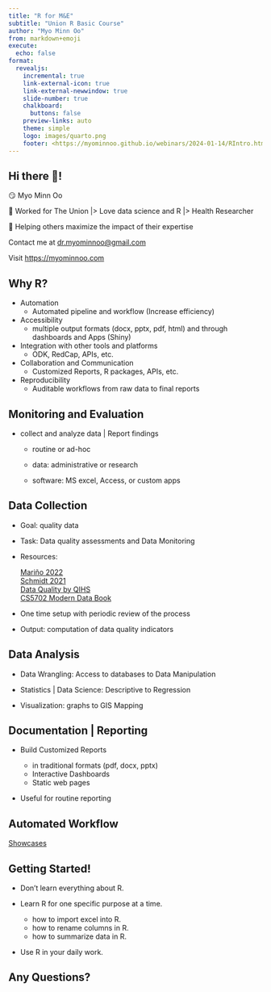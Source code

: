 ```yaml
---
title: "R for M&E"
subtitle: "Union R Basic Course"
author: "Myo Minn Oo"
from: markdown+emoji
execute:
  echo: false
format:
  revealjs: 
    incremental: true
    link-external-icon: true
    link-external-newwindow: true
    slide-number: true
    chalkboard: 
      buttons: false
    preview-links: auto
    theme: simple
    logo: images/quarto.png
    footer: <https://myominnoo.github.io/webinars/2024-01-14/RIntro.html>
---
```


## Hi there 👋! 

😏 Myo Minn Oo

🕍 Worked for The Union |> Love data science and R |> Health Researcher

🩷 Helping others maximize the impact of their expertise

Contact me at <dr.myominnoo@gmail.com>

Visit <https://myominnoo.com>

## Why R?

- Automation
  - Automated pipeline and workflow (Increase efficiency)

- Accessibility 
  - multiple output formats (docx, pptx, pdf, html) and through dashboards and Apps (Shiny) 

- Integration with other tools and platforms 
  - ODK, RedCap, APIs, etc.

- Collaboration and Communication 
  - Customized Reports, R packages, APIs, etc.

- Reproducibility
  - Auditable workflows from raw data to final reports


## Monitoring and Evaluation

- collect and analyze data | Report findings

  - routine or ad-hoc 
  
  - data: administrative or research 
  
  - software: MS excel, Access, or custom apps 



## Data Collection

- Goal: quality data

- Task: Data quality assessments and Data Monitoring

- Resources: 

  [Mariño 2022](https://www.mdpi.com/2076-3417/12/9/4238)  
  [Schmidt 2021](https://bmcmedresmethodol.biomedcentral.com/articles/10.1186/s12874-021-01252-7)   
  [Data Quality by QIHS](https://dataquality.qihs.uni-greifswald.de)   
  [CS5702 Modern Data Book](https://bookdown.org/martin_shepperd/ModernDataBook/C5-DataQualCheck.html)
  
- One time setup with periodic review of the process

- Output: computation of data quality indicators

## Data Analysis

- Data Wrangling: Access to databases to Data Manipulation

- Statistics | Data Science: Descriptive to Regression

- Visualization: graphs to GIS Mapping

## Documentation | Reporting

- Build Customized Reports

  - in traditional formats (pdf, docx, pptx)
  - Interactive Dashboards
  - Static web pages

- Useful for routine reporting


## Automated Workflow

[Showcases](https://www.myominnoo.com/about/gallery.html#postdoctoral-scientific-collaborator-2021-2022)

## Getting Started!

- Don't learn everything about R. 

- Learn R for one specific purpose at a time. 
  - how to import excel into R.
  - how to rename columns in R. 
  - how to summarize data in R. 

- Use R in your daily work. 

## Any Questions? 


